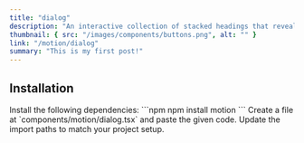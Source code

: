 ```yaml
---
title: "dialog"
description: "An interactive collection of stacked headings that reveal individual content sections with a click."
thumbnail: { src: "/images/components/buttons.png", alt: "" }
link: "/motion/dialog"
summary: "This is my first post!"
---
```


<ComponentPreview name="dialog-demo" />

## Installation

<Steps>
<Step>
Install the following dependencies:
</Step>
```npm
npm install motion
```

<Step>
Create a file at `components/motion/dialog.tsx` and paste the given code.  
</Step>

<CollapsibleSource name="dialog" />

<Step>
Update the import paths to match your project setup.
</Step>

</Steps>